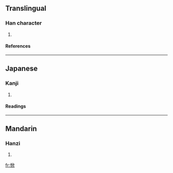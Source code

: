 ==Translingual==
===Han character===
{{Han char|rn=61|rad=心|as=08|sn=11|four=|canj=心竹中人 (PHLO)}}
# {{defn|Han|sort=心08}}
====References====
{{Han ref|kx=0391.150|dkj=10818|dj=0726.020|hdz=42316.050|uh=60DE|ud=24798}}
----
==Japanese==
===Kanji===
{{ja-kanji|grade=|rs=心08}}
# {{defn|Japanese}} 
====Readings====
{{ja-readings|on=[[きん]] (kin), [[こん]] (kon)|kun=[[よろこぶ]] (yorokobu)}}
----
==Mandarin==
===Hanzi===
{{cmn-hanzi|pin=[[wū]] ([[wu1]]), [[wù]] ([[wu4]]), [[xīn]] ([[xin1]])|wg=wu<sup>1</sup>, wu<sup>4</sup>, hsin<sup>1</sup>}}
# {{defn|Mandarin}}

[[fr:惞]]
